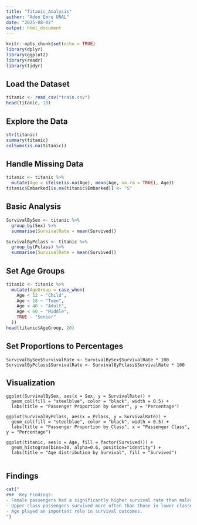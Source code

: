 ```yaml
---
title: "Titanic_Analysis"
author: "Aden Emre UNAL"
date: "2025-08-02"
output: html_document
---
```


```r
knitr::opts_chunk$set(echo = TRUE)
library(dplyr)
library(ggplot2)
library(readr)
library(tidyr)
```

## Load the Dataset
```r
titanic <- read_csv("train.csv")
head(titanic, 10)
```

## Explore the Data
```r
str(titanic)
summary(titanic)
colSums(is.na(titanic))
```

## Handle Missing Data
```r
titanic <- titanic %>%
  mutate(Age = ifelse(is.na(Age), mean(Age, na.rm = TRUE), Age))
titanic$Embarked[is.na(titanic$Embarked)] <- "S"
```

## Basic Analysis
```r
SurvivalBySex <- titanic %>%
  group_by(Sex) %>%
  summarise(SurvivalRate = mean(Survived))

SurvivalByPclass <- titanic %>%
  group_by(Pclass) %>%
  summarise(SurvivalRate = mean(Survived))
```

## Set Age Groups
```r
titanic <- titanic %>%
  mutate(AgeGroup = case_when(
    Age < 12 ~ "Child",
    Age < 18 ~ "Teen",
    Age < 40 ~ "Adult",
    Age < 60 ~ "Middle",
    TRUE ~ "Senior"
  ))
head(titanic$AgeGroup, 20)
```
## Set Proportions to Percentages
```
SurvivalBySex$SurvivalRate <- SurvivalBySex$SurvivalRate * 100
SurvivalByPclass$SurvivalRate <- SurvivalByPclass$SurvivalRate * 100

```
## Visualization
```
ggplot(SurvivalBySex, aes(x = Sex, y = SurvivalRate)) +
  geom_col(fill = "steelblue", color = "black", width = 0.5) +
  labs(title = "Passenger Proportion by Gender", y = "Percentage")

ggplot(SurvivalByPclass, aes(x = Pclass, y = SurvivalRate)) +
  geom_col(fill = "steelblue", color = "black", width = 0.5) +
  labs(title = "Passenger Proportion by Class", x = "Passenger Class", y = "Percentage")

ggplot(titanic, aes(x = Age, fill = factor(Survived))) + 
  geom_histogram(bins=30, alpha=0.6, position="identity") +
  labs(title = "Age distribution by Survival", fill = "Survived")
  
```

## Findings
```r
cat("
###  Key Findings:
- Female passengers had a significantly higher survival rate than males.
- Upper class passengers survived more often than those in lower classes.
- Age played an important role in survival outcomes.
")
```

